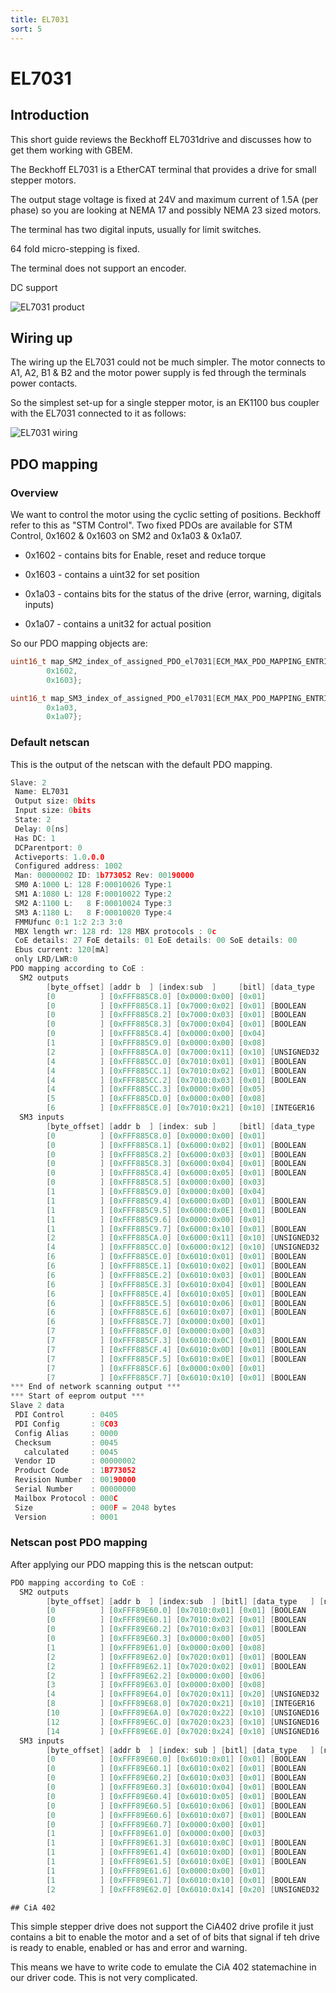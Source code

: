 ```yaml
---
title: EL7031
sort: 5
---
```



# EL7031

## Introduction

This short guide reviews the Beckhoff EL7031drive and discusses how to get them working with GBEM.

The Beckhoff EL7031 is a EtherCAT terminal that provides a drive for small stepper motors. 

The output stage voltage is fixed at 24V and maximum current of 1.5A (per phase) so you are looking at NEMA 17 and possibly NEMA 23 sized motors.

The terminal has two digital inputs, usually for limit switches.

64 fold micro-stepping is fixed.

The terminal does not support an encoder.

DC support







<Image meta={el7031_product_shot} alt="EL7031 product" p />



## Wiring up

The wiring up the EL7031 could not be much simpler. The motor connects to A1, A2, B1 & B2 and the motor power supply is fed through the terminals power contacts.

So the simplest set-up for a single stepper motor, is an EK1100 bus coupler with the EL7031 connected to it as follows:



<Image meta={EK1100_EL7031} alt="EL7031 wiring"  />


## PDO mapping

### Overview

We want to control the motor using the cyclic setting of positions. Beckhoff refer to this as "STM Control". Two fixed PDOs are available for STM Control, 0x1602 & 0x1603 on SM2 and 0x1a03 & 0x1a07.

* 0x1602 - contains bits for Enable, reset and reduce torque

* 0x1603 - contains a uint32 for set position



* 0x1a03 - contains bits for the status of the drive (error, warning, digitals inputs)
* 0x1a07 - contains a unit32 for actual position

So our PDO mapping objects are:

```c
uint16_t map_SM2_index_of_assigned_PDO_el7031[ECM_MAX_PDO_MAPPING_ENTRIES] = {
        0x1602,
        0x1603};

uint16_t map_SM3_index_of_assigned_PDO_el7031[ECM_MAX_PDO_MAPPING_ENTRIES] = {
        0x1a03,
        0x1a07};
```

### Default netscan

This is the output of the netscan with the default PDO mapping.

````c
Slave: 2
 Name: EL7031
 Output size: 0bits
 Input size: 0bits
 State: 2
 Delay: 0[ns]
 Has DC: 1
 DCParentport: 0
 Activeports: 1.0.0.0
 Configured address: 1002
 Man: 00000002 ID: 1b773052 Rev: 00190000
 SM0 A:1000 L: 128 F:00010026 Type:1
 SM1 A:1080 L: 128 F:00010022 Type:2
 SM2 A:1100 L:   8 F:00010024 Type:3
 SM3 A:1180 L:   8 F:00010020 Type:4
 FMMUfunc 0:1 1:2 2:3 3:0
 MBX length wr: 128 rd: 128 MBX protocols : 0c
 CoE details: 27 FoE details: 01 EoE details: 00 SoE details: 00
 Ebus current: 120[mA]
 only LRD/LWR:0
PDO mapping according to CoE :
  SM2 outputs
        [byte_offset] [addr b  ] [index:sub  ]     [bitl] [data_type   ] [name                                    ]
        [0          ] [0xFFF885C8.0] [0x0000:0x00] [0x01]
        [0          ] [0xFFF885C8.1] [0x7000:0x02] [0x01] [BOOLEAN     ] [Enable latch extern on positive edge    ]
        [0          ] [0xFFF885C8.2] [0x7000:0x03] [0x01] [BOOLEAN     ] [Set counter                             ]
        [0          ] [0xFFF885C8.3] [0x7000:0x04] [0x01] [BOOLEAN     ] [Enable latch extern on negative edge    ]
        [0          ] [0xFFF885C8.4] [0x0000:0x00] [0x04]
        [1          ] [0xFFF885C9.0] [0x0000:0x00] [0x08]
        [2          ] [0xFFF885CA.0] [0x7000:0x11] [0x10] [UNSIGNED32  ] [Set counter value                       ]
        [4          ] [0xFFF885CC.0] [0x7010:0x01] [0x01] [BOOLEAN     ] [Enable                                  ]
        [4          ] [0xFFF885CC.1] [0x7010:0x02] [0x01] [BOOLEAN     ] [Reset                                   ]
        [4          ] [0xFFF885CC.2] [0x7010:0x03] [0x01] [BOOLEAN     ] [Reduce torque                           ]
        [4          ] [0xFFF885CC.3] [0x0000:0x00] [0x05]
        [5          ] [0xFFF885CD.0] [0x0000:0x00] [0x08]
        [6          ] [0xFFF885CE.0] [0x7010:0x21] [0x10] [INTEGER16   ] [Velocity                                ]
  SM3 inputs
        [byte_offset] [addr b  ] [index: sub ] 	   [bitl] [data_type   ] [name                                    ]
        [0          ] [0xFFF885C8.0] [0x0000:0x00] [0x01]
        [0          ] [0xFFF885C8.1] [0x6000:0x02] [0x01] [BOOLEAN     ] [Latch extern valid                      ]
        [0          ] [0xFFF885C8.2] [0x6000:0x03] [0x01] [BOOLEAN     ] [Set counter done                        ]
        [0          ] [0xFFF885C8.3] [0x6000:0x04] [0x01] [BOOLEAN     ] [Counter underflow                       ]
        [0          ] [0xFFF885C8.4] [0x6000:0x05] [0x01] [BOOLEAN     ] [Counter overflow                        ]
        [0          ] [0xFFF885C8.5] [0x0000:0x00] [0x03]
        [1          ] [0xFFF885C9.0] [0x0000:0x00] [0x04]
        [1          ] [0xFFF885C9.4] [0x6000:0x0D] [0x01] [BOOLEAN     ] [Status of extern latch                  ]
        [1          ] [0xFFF885C9.5] [0x6000:0x0E] [0x01] [BOOLEAN     ] [Sync error                              ]
        [1          ] [0xFFF885C9.6] [0x0000:0x00] [0x01]
        [1          ] [0xFFF885C9.7] [0x6000:0x10] [0x01] [BOOLEAN     ] [TxPDO Toggle                            ]
        [2          ] [0xFFF885CA.0] [0x6000:0x11] [0x10] [UNSIGNED32  ] [Counter value                           ]
        [4          ] [0xFFF885CC.0] [0x6000:0x12] [0x10] [UNSIGNED32  ] [Latch value                             ]
        [6          ] [0xFFF885CE.0] [0x6010:0x01] [0x01] [BOOLEAN     ] [Ready to enable                         ]
        [6          ] [0xFFF885CE.1] [0x6010:0x02] [0x01] [BOOLEAN     ] [Ready                                   ]
        [6          ] [0xFFF885CE.2] [0x6010:0x03] [0x01] [BOOLEAN     ] [Warning                                 ]
        [6          ] [0xFFF885CE.3] [0x6010:0x04] [0x01] [BOOLEAN     ] [Error                                   ]
        [6          ] [0xFFF885CE.4] [0x6010:0x05] [0x01] [BOOLEAN     ] [Moving positive                         ]
        [6          ] [0xFFF885CE.5] [0x6010:0x06] [0x01] [BOOLEAN     ] [Moving negative                         ]
        [6          ] [0xFFF885CE.6] [0x6010:0x07] [0x01] [BOOLEAN     ] [Torque reduced                          ]
        [6          ] [0xFFF885CE.7] [0x0000:0x00] [0x01]
        [7          ] [0xFFF885CF.0] [0x0000:0x00] [0x03]
        [7          ] [0xFFF885CF.3] [0x6010:0x0C] [0x01] [BOOLEAN     ] [Digital input 1                         ]
        [7          ] [0xFFF885CF.4] [0x6010:0x0D] [0x01] [BOOLEAN     ] [Digital input 2                         ]
        [7          ] [0xFFF885CF.5] [0x6010:0x0E] [0x01] [BOOLEAN     ] [Sync error                              ]
        [7          ] [0xFFF885CF.6] [0x0000:0x00] [0x01]
        [7          ] [0xFFF885CF.7] [0x6010:0x10] [0x01] [BOOLEAN     ] [TxPDO Toggle                            ]
*** End of network scanning output ***
*** Start of eeprom output ***
Slave 2 data
 PDI Control      : 0405
 PDI Config       : 0C03
 Config Alias     : 0000
 Checksum         : 0045
   calculated     : 0045
 Vendor ID        : 00000002
 Product Code     : 1B773052
 Revision Number  : 00190000
 Serial Number    : 00000000
 Mailbox Protocol : 000C
 Size             : 000F = 2048 bytes
 Version          : 0001
````

### Netscan post PDO mapping

After applying our PDO mapping this is the netscan output:

````c
PDO mapping according to CoE :
  SM2 outputs
        [byte_offset] [addr b  ] [index:sub  ] [bitl] [data_type   ] [name                                    ]
        [0          ] [0xFFF89E60.0] [0x7010:0x01] [0x01] [BOOLEAN     ] [Enable                                  ]
        [0          ] [0xFFF89E60.1] [0x7010:0x02] [0x01] [BOOLEAN     ] [Reset                                   ]
        [0          ] [0xFFF89E60.2] [0x7010:0x03] [0x01] [BOOLEAN     ] [Reduce torque                           ]
        [0          ] [0xFFF89E60.3] [0x0000:0x00] [0x05]
        [1          ] [0xFFF89E61.0] [0x0000:0x00] [0x08]
        [2          ] [0xFFF89E62.0] [0x7020:0x01] [0x01] [BOOLEAN     ] [Execute                                 ]
        [2          ] [0xFFF89E62.1] [0x7020:0x02] [0x01] [BOOLEAN     ] [Emergency stop                          ]
        [2          ] [0xFFF89E62.2] [0x0000:0x00] [0x06]
        [3          ] [0xFFF89E63.0] [0x0000:0x00] [0x08]
        [4          ] [0xFFF89E64.0] [0x7020:0x11] [0x20] [UNSIGNED32  ] [Target position                         ]
        [8          ] [0xFFF89E68.0] [0x7020:0x21] [0x10] [INTEGER16   ] [Velocity                                ]
        [10         ] [0xFFF89E6A.0] [0x7020:0x22] [0x10] [UNSIGNED16  ] [Start type                              ]
        [12         ] [0xFFF89E6C.0] [0x7020:0x23] [0x10] [UNSIGNED16  ] [Acceleration                            ]
        [14         ] [0xFFF89E6E.0] [0x7020:0x24] [0x10] [UNSIGNED16  ] [Deceleration                            ]
  SM3 inputs
        [byte_offset] [addr b  ] [index: sub ] [bitl] [data_type   ] [name                                    ]
        [0          ] [0xFFF89E60.0] [0x6010:0x01] [0x01] [BOOLEAN     ] [Ready to enable                         ]
        [0          ] [0xFFF89E60.1] [0x6010:0x02] [0x01] [BOOLEAN     ] [Ready                                   ]
        [0          ] [0xFFF89E60.2] [0x6010:0x03] [0x01] [BOOLEAN     ] [Warning                                 ]
        [0          ] [0xFFF89E60.3] [0x6010:0x04] [0x01] [BOOLEAN     ] [Error                                   ]
        [0          ] [0xFFF89E60.4] [0x6010:0x05] [0x01] [BOOLEAN     ] [Moving positive                         ]
        [0          ] [0xFFF89E60.5] [0x6010:0x06] [0x01] [BOOLEAN     ] [Moving negative                         ]
        [0          ] [0xFFF89E60.6] [0x6010:0x07] [0x01] [BOOLEAN     ] [Torque reduced                          ]
        [0          ] [0xFFF89E60.7] [0x0000:0x00] [0x01]
        [1          ] [0xFFF89E61.0] [0x0000:0x00] [0x03]
        [1          ] [0xFFF89E61.3] [0x6010:0x0C] [0x01] [BOOLEAN     ] [Digital input 1                         ]
        [1          ] [0xFFF89E61.4] [0x6010:0x0D] [0x01] [BOOLEAN     ] [Digital input 2                         ]
        [1          ] [0xFFF89E61.5] [0x6010:0x0E] [0x01] [BOOLEAN     ] [Sync error                              ]
        [1          ] [0xFFF89E61.6] [0x0000:0x00] [0x01]
        [1          ] [0xFFF89E61.7] [0x6010:0x10] [0x01] [BOOLEAN     ] [TxPDO Toggle                            ]
        [2          ] [0xFFF89E62.0] [0x6010:0x14] [0x20] [UNSIGNED32  ] [Internal position                       ]
````



    ## CiA 402

This simple stepper drive does not support the CiA402 drive profile it just contains a bit to enable the motor and a set of of bits that signal if teh drive is ready to enable, enabled or has and error and warning. 

This means we have to write code to emulate the CiA 402 statemachine in our driver code. This is not very complicated.



